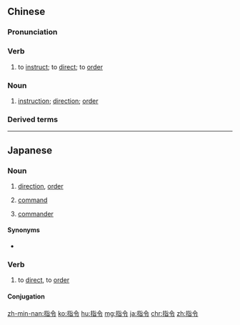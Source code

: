 ==Chinese==
{{zh-forms}}

===Pronunciation===
{{zh-pron
|m=zhǐlìng
|c=zi2 ling6
|mn=chí-lēng
|ma=Zh-zhilìng.ogg
|cat=v,n
}}

===Verb===
{{zh-verb}}

# to [[instruct]]; to [[direct]]; to [[order]]

===Noun===
{{zh-noun}}

# [[instruction]]; [[direction]]; [[order]]

===Derived terms===
{{zh-der|指令集|指令系統|指令性}}

{{zh-cat|Advanced}}

----

==Japanese==
{{ja-kanjitab|し|れい|yomi=o}}

===Noun===
{{ja-noun|しれい}}

# [[direction]], [[order]]
# {{lb|ja|military|sort=しれい}} [[command]]
# {{lb|ja|military ranks|sort=しれい}} [[commander]]

====Synonyms====
* {{ja-r|命令|めいれい}}

===Verb===
{{ja-verb-suru|しれい}}

# to [[direct]], to [[order]]

====Conjugation====
{{ja-suru|しれい}}

[[zh-min-nan:指令]]
[[ko:指令]]
[[hu:指令]]
[[mg:指令]]
[[ja:指令]]
[[chr:指令]]
[[zh:指令]]